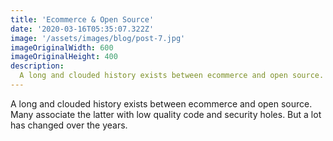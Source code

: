 ```yaml
---
title: 'Ecommerce & Open Source'
date: '2020-03-16T05:35:07.322Z'
image: '/assets/images/blog/post-7.jpg'
imageOriginalWidth: 600
imageOriginalHeight: 400
description:
  A long and clouded history exists between ecommerce and open source. Many associate the latter with low quality code and security holes. But a lot has changed over the years.
---
```


A long and clouded history exists between ecommerce and open source. Many associate the latter with low quality code and security holes. But a lot has changed over the years.
